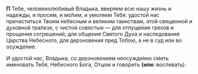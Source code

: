**П** Тебе, человеколюбивый Владыка, вверяем всю нашу жизнь и надежды, и просим, и мо́лим, и умоляем Тебя: удостой нас причаститься Твоим небесным и великим таинствам, этой священной и духовной тра́пезе, с чистой совестью — для отпуще́ния грехов и прощения согрешений, для общения Святого Духа и наследования Царства Небесного, для дерзновения пред Тобою, а не в суд или во осужде́ние.

И удостой нас, Владыка, со дерзновением неосужде́нно сметь именовать Тебя, Небесного Бога, Отцом и говорить **(или:** воспевать<R>)</R>:
